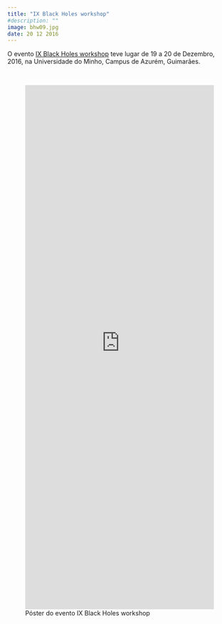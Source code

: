 ```yaml
---
title: "IX Black Holes workshop"
#description: ""
image: bhw09.jpg
date: 20 12 2016
---
```


O evento [IX Black Holes workshop](https://w3.math.uminho.pt/~ERE2012/){.external target="_blank"} teve lugar de 19 a 20 de Dezembro, 2016, na Universidade do Minho, Campus de Azurém, Guimarães.

</br>

![Póster do evento IX Black Holes workshop](https://w3.math.uminho.pt/~ERE2012/Cartaz.pdf){width="100%" height=1180px}
